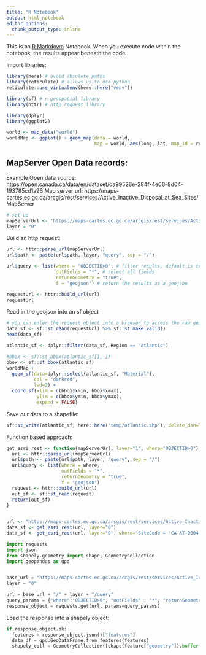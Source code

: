 ```yaml
---
title: "R Notebook"
output: html_notebook
editor_options: 
  chunk_output_type: inline
---
```


This is an [R Markdown](http://rmarkdown.rstudio.com) Notebook. When you execute code within the notebook, the results appear beneath the code.

Import libraries:

```r
library(here) # avoid absolute paths
library(reticulate) # allows us to use python
reticulate::use_virtualenv(here::here("venv"))

library(sf) # r geospatial library
library(httr) # http request library

library(dplyr)
library(ggplot2)

world <- map_data("world")
worldMap <- ggplot() + geom_map(data = world,
                                map = world, aes(long, lat, map_id = region)) 

```

## MapServer Open Data records:
Example Open data source: https://open.canada.ca/data/en/dataset/da99526e-284f-4e06-8d04-193785cd1a96
Map server url: https://maps-cartes.ec.gc.ca/arcgis/rest/services/Active_Inactive_Disposal_at_Sea_Sites/MapServer

```r
# set up 
mapServerUrl <- "https://maps-cartes.ec.gc.ca/arcgis/rest/services/Active_Inactive_Disposal_at_Sea_Sites/MapServer"
layer = "0"
```

Build an http request:
```r
url <- httr::parse_url(mapServerUrl)
url$path <- paste(url$path, layer, "query", sep = "/")

url$query <- list(where = "OBJECTID>0", # filter results, default is to select all
                  outFields = "*", # select all fields
                  returnGeometry = "true",
                  f = "geojson") # return the results as a geojson

requestUrl <- httr::build_url(url)
requestUrl
```
Read in the geojson into an sf object
```r
# you can enter the request object into a browser to access the raw geojson returned from the query
data_sf <- sf::st_read(requestUrl) %>% sf::st_make_valid()
head(data_sf)

```

```r
atlantic_sf <- dplyr::filter(data_sf, Region == "Atlantic")

#bbox <- sf::st_bbox(atlantic_sf[1, ])
bbox <- sf::st_bbox(atlantic_sf)
worldMap +
  geom_sf(data=dplyr::select(atlantic_sf, "Material"), 
          col = "darkred", 
          lwd=2) +
  coord_sf(xlim = c(bbox$xmin, bbox$xmax),
           ylim = c(bbox$ymin, bbox$ymax), 
           expand = FALSE)
```
Save our data to a shapefile:

```r
sf::st_write(atlantic_sf, here::here("temp/atlantic.shp"), delete_dsn=TRUE)
```

Function based approach:
```r
get_esri_rest <- function(mapServerUrl, layer="1", where="OBJECTID>0") {
  url <- httr::parse_url(mapServerUrl)
  url$path <- paste(url$path, layer, "query", sep = "/")
  url$query <- list(where = where, 
                    outFields = "*",
                    returnGeometry = "true",
                    f = "geojson") 
  request <- httr::build_url(url)
  out_sf <- sf::st_read(request)
  return(out_sf)
}


url <- "https://maps-cartes.ec.gc.ca/arcgis/rest/services/Active_Inactive_Disposal_at_Sea_Sites/MapServer"
data_sf <- get_esri_rest(url, layer="0")
data_sf <- get_esri_rest(url, layer="0", where="SiteCode = 'CA-AT-D004'")
```




```python
import requests
import json
from shapely.geometry import shape, GeometryCollection
import geopandas as gpd


base_url = "https://maps-cartes.ec.gc.ca/arcgis/rest/services/Active_Inactive_Disposal_at_Sea_Sites/MapServer"
layer = "0"

url = base_url + "/" + layer + "/query"
query_params = {"where":"OBJECTID>0", "outFields" : "*", "returnGeometry" : "true", "f" : "geojson"}
response_object = requests.get(url, params=query_params)
```
Load the response into a shapely object:

```python
if response_object.ok:
  features = response_object.json()["features"]
  data_df = gpd.GeoDataFrame.from_features(features)
  shapely_coll = GeometryCollection([shape(feature["geometry"]).buffer(0) for feature in features])

```